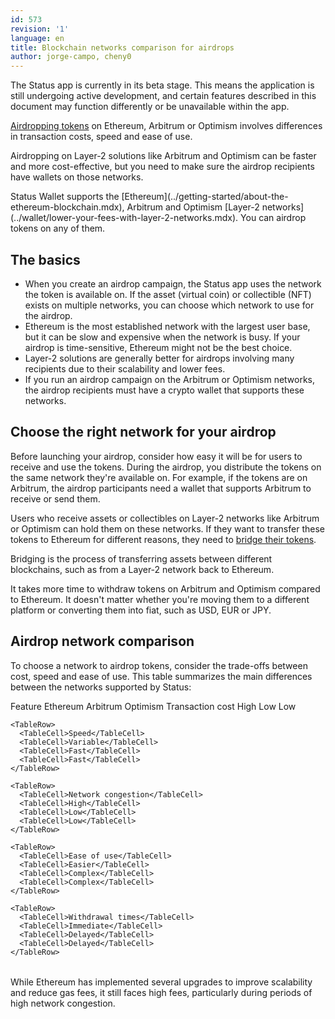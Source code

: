 ```yaml
---
id: 573
revision: '1'
language: en
title: Blockchain networks comparison for airdrops
author: jorge-campo, cheny0
---
```


<Admonition type="beta" status="Status app is currently in beta stage">
  The Status app is currently in its beta stage. This means the application is still undergoing active development, and certain features described in this document may function differently or be unavailable within the app.
</Admonition>

[Airdropping tokens](./how-to-airdrop-tokens-in-status.mdx) on Ethereum, Arbitrum or Optimism involves differences in transaction costs, speed and ease of use.

Airdropping on Layer-2 solutions like Arbitrum and Optimism can be faster and more cost-effective, but you need to make sure the airdrop recipients have wallets on those networks.

<Admonition type="info">
  Status Wallet supports the [Ethereum](../getting-started/about-the-ethereum-blockchain.mdx), Arbitrum and Optimism [Layer-2 networks](../wallet/lower-your-fees-with-layer-2-networks.mdx). You can airdrop tokens on any of them.
</Admonition>

## The basics

- When you create an airdrop campaign, the Status app uses the network the token is available on. If the asset (virtual coin) or collectible (NFT) exists on multiple networks, you can choose which network to use for the airdrop.
- Ethereum is the most established network with the largest user base, but it can be slow and expensive when the network is busy. If your airdrop is time-sensitive, Ethereum might not be the best choice.
- Layer-2 solutions are generally better for airdrops involving many recipients due to their scalability and lower fees.
- If you run an airdrop campaign on the Arbitrum or Optimism networks, the airdrop recipients must have a crypto wallet that supports these networks.

## Choose the right network for your airdrop

Before launching your airdrop, consider how easy it will be for users to receive and use the tokens. During the airdrop, you distribute the tokens on the same network they're available on. For example, if the tokens are on Arbitrum, the airdrop participants need a wallet that supports Arbitrum to receive or send them.

Users who receive assets or collectibles on Layer-2 networks like Arbitrum or Optimism can hold them on these networks. If they want to transfer these tokens to Ethereum for different reasons, they need to [bridge their tokens](../wallet/bridge-crypto-in-status-wallet.mdx).

<Admonition type="info">
  Bridging is the process of transferring assets between different blockchains, such as from a Layer-2 network back to Ethereum.
</Admonition>

It takes more time to withdraw tokens on Arbitrum and Optimism compared to Ethereum. It doesn't matter whether you're moving them to a different platform or converting them into fiat, such as USD, EUR or JPY.

## Airdrop network comparison

To choose a network to airdrop tokens, consider the trade-offs between cost, speed and ease of use. This table summarizes the main differences between the networks supported by Status:

<Table>
  <TableHead>
    <TableHeader>Feature</TableHeader>
    <TableHeader>Ethereum</TableHeader>
    <TableHeader>Arbitrum</TableHeader>
    <TableHeader>Optimism</TableHeader>
  </TableHead>

  <TableContent>
    <TableRow>
      <TableCell>Transaction cost</TableCell>
      <TableCell>High</TableCell>
      <TableCell>Low</TableCell>
      <TableCell>Low</TableCell>
    </TableRow>

    <TableRow>
      <TableCell>Speed</TableCell>
      <TableCell>Variable</TableCell>
      <TableCell>Fast</TableCell>
      <TableCell>Fast</TableCell>
    </TableRow>

    <TableRow>
      <TableCell>Network congestion</TableCell>
      <TableCell>High</TableCell>
      <TableCell>Low</TableCell>
      <TableCell>Low</TableCell>
    </TableRow>

    <TableRow>
      <TableCell>Ease of use</TableCell>
      <TableCell>Easier</TableCell>
      <TableCell>Complex</TableCell>
      <TableCell>Complex</TableCell>
    </TableRow>

    <TableRow>
      <TableCell>Withdrawal times</TableCell>
      <TableCell>Immediate</TableCell>
      <TableCell>Delayed</TableCell>
      <TableCell>Delayed</TableCell>
    </TableRow>
  </TableContent>
</Table>

<Admonition type="tip">
  While Ethereum has implemented several upgrades to improve scalability and reduce gas fees, it still faces high fees, particularly during periods of high network congestion.
</Admonition>
